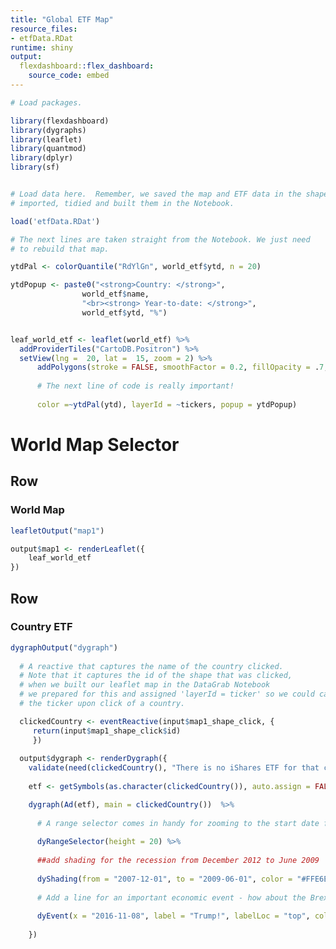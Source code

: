 ```yaml
---
title: "Global ETF Map"
resource_files:
- etfData.RDat
runtime: shiny
output:
  flexdashboard::flex_dashboard:
    source_code: embed
---
```



```r
# Load packages.

library(flexdashboard)
library(dygraphs)
library(leaflet)
library(quantmod)
library(dplyr)
library(sf)


# Load data here.  Remember, we saved the map and ETF data in the shapefile when we 
# imported, tidied and built them in the Notebook.

load('etfData.RDat')

# The next lines are taken straight from the Notebook. We just need
# to rebuild that map.

ytdPal <- colorQuantile("RdYlGn", world_etf$ytd, n = 20)

ytdPopup <- paste0("<strong>Country: </strong>", 
                world_etf$name,
                "<br><strong> Year-to-date: </strong>", 
                world_etf$ytd, "%")


leaf_world_etf <- leaflet(world_etf) %>%
  addProviderTiles("CartoDB.Positron") %>% 
  setView(lng =  20, lat =  15, zoom = 2) %>%
      addPolygons(stroke = FALSE, smoothFactor = 0.2, fillOpacity = .7,
                  
      # The next line of code is really important!       
      
      color =~ytdPal(ytd), layerId = ~tickers, popup = ytdPopup)

```

World Map Selector {data-orientation=rows}
=====================================

Row {data-height=650}
-------------------------------------

### World Map

```r
leafletOutput("map1")

output$map1 <- renderLeaflet({
    leaf_world_etf
})
```

Row {data-height=350}
-------------------------------------

### Country ETF

```r

dygraphOutput("dygraph")
  
  # A reactive that captures the name of the country clicked. 
  # Note that it captures the id of the shape that was clicked, 
  # when we built our leaflet map in the DataGrab Notebook 
  # we prepared for this and assigned 'layerId = ticker' so we could capture
  # the ticker upon click of a country.

  clickedCountry <- eventReactive(input$map1_shape_click, {
     return(input$map1_shape_click$id)
     })
   
  output$dygraph <- renderDygraph({
    validate(need(clickedCountry(), "There is no iShares ETF for that country"))
         
    etf <- getSymbols(as.character(clickedCountry()), auto.assign = FALSE)

    dygraph(Ad(etf), main = clickedCountry())  %>%
      
      # A range selector comes in handy for zooming to the start date for each ETF.
      
      dyRangeSelector(height = 20) %>%
      
      ##add shading for the recession from December 2012 to June 2009
      
      dyShading(from = "2007-12-01", to = "2009-06-01", color = "#FFE6E6") %>% 
      
      # Add a line for an important economic event - how about the Brexit vote? 
      
      dyEvent(x = "2016-11-08", label = "Trump!", labelLoc = "top", color = "black")
      
    })
   
```




